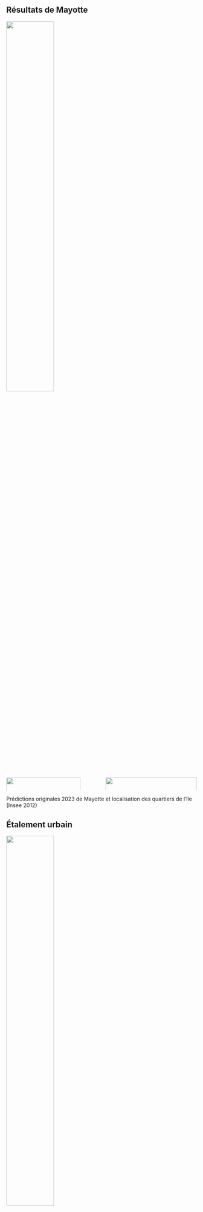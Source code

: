 ## Résultats de Mayotte

![](../img/pred_2023_mayotte.png){width=50% fig-align="center"}

##

:::: {.columns}

::: {.column #vcenter width="50%"}

![](../img/pred_2023_mayotte.png){width=90%}

:::

::: {.column #vcenter width="50%"}

![](../img/quartiersmayotte.png){width=100% #vcenter}

:::

::::

Prédictions originales 2023 de Mayotte et localisation des quartiers de l'île (Insee 2012)

## Étalement urbain

![](../img/pred_2020_creation_mayotte.png){width=50% fig-align="center"}

## Construction de logements

::: { layout-ncol=2}

![](../img/pleiade_2020_creation_2023.png){width=100%}

![](../img/pleiade_2023_creation_2023.png){width=100%}
:::

Prédictions 2023 sur fond d'image 2020 et sur fond d'image 2023

## Prédictions d'un centre-ville

::: {layout-ncol=2}

![](../img/pred2023initmap.png){#fig-pred2023initmap width=100%}

![](../img/pred2023init.png){#fig-pred2023init2 width=95%}

:::

Prédictions originales 2023 d'une zone de Mayotte

## Imperfections du modèle

:::: {.columns}

::: {.column #vcenter width="55%"}

* [**Frontières**]{.orange} entre les images
* [**Délimitations imprécises**]{.orange}
* [**Minuscules polygones**]{.orange}
:::

::: {.column #vcenter width="45%"}

![](../img/pred2023init.png){#fig-pred2023init2 width=100%}

:::

::::

## Nettoyage des polygones

* Application d'un [**buffer**]{.orange} positif puis négatif
    + Propriétés de [**lissage**]{.blue2} (arrondis)
    + [**Clôture des petites brèches**]{.blue2} dans les bâtiments

![](../img/Buffer.jpg){width=100% fig-align="center"}

* [**Fusion**]{.orange} des polygones qui s'interceptent pour effacer les frontières


## Petits polygones ?

Présence de petits polygones (de 1m² à 10m²) : qu'en faire ?

* [**Logement décent**]{.blue2} : 9m²
* [**Mayotte**]{.blue2} : 30% environ des logements n'ont pas accès à l'eau potable

On ne cherche pas que les [**logements décents**]{.orange} :

* Recherche d'[**exhaustivité**]{.blue2} pour soutenir les enquêteurs
* Objectifs d'[**estimation de population**]{.blue2} (nombre de bâtiments ou surface ?)

## Petits polygones ?

* [**Observations manuelles**]{.orange} : les petits polygones pointent souvent sur des bâtiments qui n'ont pas été repérés entièrement par l'algorithme. Ce n'est donc pas que du bruit.

[**Conclusion**]{.orange} : dans la mesure du possible, on conserve ces polygones.

## Résultat du nettoyage

![](../img/predavecbuffer.png){width=100% fig-align="center"}

## Evolution du bâti

Pour estimer l'évolution de la population, on se penche sur l'évolution de la [**surface construite**]{.orange}.

Plusieurs approches considérées :

* Créations et suppressions [**"pures"**]{.orange} : aucune intersection avec un bâtiment existant
* [**Soustraction du bâti**]{.orange} de deux années distinctes

C'est la [**deuxième approche**]{.orange} qui est privilégiée car les créations pures peuvent passer à côté de l'étalement d'un quartier.

## Soustraction du bâti

![](../img/schemasoustraction.png){width=100% fig-align="center"}

## Soustraction du bâti

![](../img/creationssuppressions.png){width=100% fig-align="center"}

## Nettoyage de la soustraction

$$
\text{Indice de Compacite} = (4 * \pi * \text{Aire}) / (\text{Perimetre} ^2)
$$

Seuiller les polygones selon cet indice permet de [**supprimer les plus longilignes**]{.orange}.

## Résultat 

![](../img/creationssuppressionsfiltre.png){width=100% fig-align="center"}

On obtient donc la [**différence de bâti**]{.orange} d'une année à l'autre.

<!-- bien parler des limites, comment interpreter les polygones issus du modèle ? -->